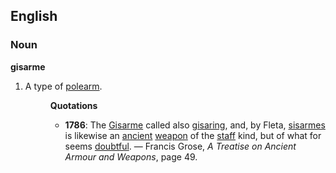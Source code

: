 ==English==
===Noun===
'''gisarme'''
#A type of [[polearm]].
#:'''Quotations'''
#:*'''1786''': The [[Gisarme]] called also [[gisaring]], and, by Fleta, [[sisarme]]s is likewise an [[ancient]] [[weapon]] of the [[staff]] kind, but of what for seems [[doubtful]]. &mdash; Francis Grose, ''A Treatise on Ancient Armour and Weapons'', page 49.